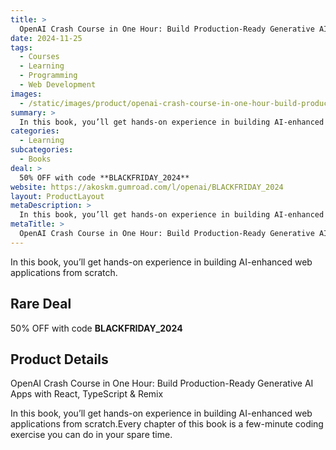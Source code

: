 ```yaml
---
title: >
  OpenAI Crash Course in One Hour: Build Production-Ready Generative AI Apps with React, TypeScript & Remix
date: 2024-11-25
tags:
  - Courses
  - Learning
  - Programming
  - Web Development
images:
  - /static/images/product/openai-crash-course-in-one-hour-build-production-ready-generative-ai-apps-with-react-typescript-remix/og-image.png
summary: >
  In this book, you’ll get hands-on experience in building AI-enhanced web applications from scratch.
categories:
  - Learning
subcategories:
  - Books
deal: >
  50% OFF with code **BLACKFRIDAY_2024**
website: https://akoskm.gumroad.com/l/openai/BLACKFRIDAY_2024
layout: ProductLayout
metaDescription: >
  In this book, you’ll get hands-on experience in building AI-enhanced web applications from scratch.Every chapter of this book is a few-minute coding exercise you can do in your spare time.
metaTitle: >
  OpenAI Crash Course in One Hour: Build Production-Ready Generative AI Apps with React, TypeScript & Remix
---
```

In this book, you’ll get hands-on experience in building AI-enhanced web applications from scratch.

## Rare Deal

50% OFF with code **BLACKFRIDAY_2024**

## Product Details

OpenAI Crash Course in One Hour: Build Production-Ready Generative AI Apps with React, TypeScript & Remix

In this book, you’ll get hands-on experience in building AI-enhanced web applications from scratch.Every chapter of this book is a few-minute coding exercise you can do in your spare time.
